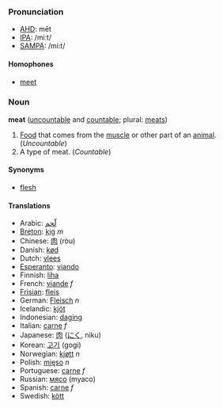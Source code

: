 === Pronunciation ===
*[[w:AHD|AHD]]: mēt
*[[w:IPA|IPA]]: /miːt/
*[[w:SAMPA|SAMPA]]: /mi:t/
==== Homophones ====
*[[meet]]

=== Noun ===
'''meat''' ([[uncountable]] and [[countable]]; plural: [[meats]])

# [[Food]] that comes from the [[muscle]] or other part of an [[animal]]. (''Uncountable'')
# A type of meat. (''Countable'')

==== Synonyms ====
*[[flesh]]

==== Translations ====
*Arabic: [[لّحم]]
*[[Breton]]: [[kig]] ''m''
*Chinese: [[肉]] (ròu)
*Danish: [[kød]]
*Dutch: [[vlees]]
*[[Esperanto]]: [[viando]]
*Finnish: [[liha]]
*French: [[viande]] ''f''
*[[Frisian]]: [[fleis]]
*German: [[Fleisch]] ''n''
*Icelandic: [[kjöt]]
*Indonesian: [[daging]]
*Italian: [[carne]] ''f''
*Japanese: [[肉]] ([[にく]], niku)
*Korean: [[고기]] (gogi)
*Norwegian: [[kjøtt]] ''n''
*Polish: [[mięso]] ''n''
*Portuguese: [[carne]] ''f''
*Russian: [[мясо]] (myaco)
*Spanish: [[carne]] ''f''
*Swedish: [[kött]]